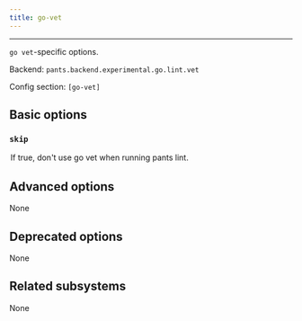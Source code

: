 ```yaml
---
title: go-vet
---
```



---

`go vet`-specific options.

Backend: <span className="color--primary">`pants.backend.experimental.go.lint.vet`</span>

Config section: <span className="color--primary">`[go-vet]`</span>

<span className={styles.options}>

## Basic options

### `skip`

<Option
  cli_repr={`--[no-]go-vet-skip`}
  env_repr='PANTS_GO_VET_SKIP'
  default_repr={`False`}
>

If true, don&#x27;t use `go vet` when running `pants lint`.

</Option>

## Advanced options

None

## Deprecated options

None

## Related subsystems

None

</span>
